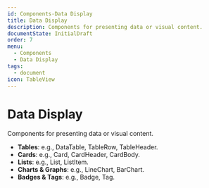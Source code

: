 ```yaml
---
id: Components-Data Display
title: Data Display
description: Components for presenting data or visual content.
documentState: InitialDraft
order: 7
menu:
  - Components
  - Data Display
tags:
  - document
icon: TableView
---
```


# Data Display

Components for presenting data or visual content.

- **Tables**: e.g., DataTable, TableRow, TableHeader.
- **Cards**: e.g., Card, CardHeader, CardBody.
- **Lists**: e.g., List, ListItem.
- **Charts & Graphs**: e.g., LineChart, BarChart.
- **Badges & Tags**: e.g., Badge, Tag.
